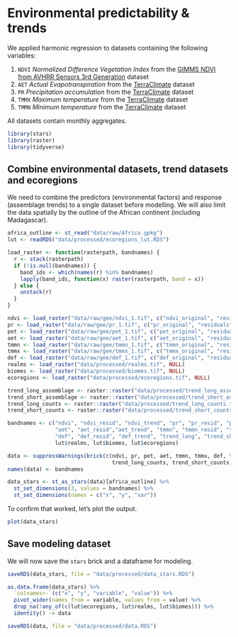 # Environmental predictability & trends

We applied harmonic regression to datasets containing the following variables:

1. `NDVI` *Normalized Difference Vegetation Index* from the [GIMMS NDVI from AVHRR Sensors 3rd Generation](https://developers.google.com/earth-engine/datasets/catalog/NASA_GIMMS_3GV0) dataset
1. `AET` *Actual Evapotranspiration* from the [TerraClimate](https://developers.google.com/earth-engine/datasets/catalog/IDAHO_EPSCOR_TERRACLIMATE) dataset
1. `PR` *Precipitation accumulation* from the [TerraClimate](https://developers.google.com/earth-engine/datasets/catalog/IDAHO_EPSCOR_TERRACLIMATE) dataset
1. `TMMX` *Maximum temperature* from the [TerraClimate](https://developers.google.com/earth-engine/datasets/catalog/IDAHO_EPSCOR_TERRACLIMATE) dataset
1. `TMMN` *Minimum temperature* from the [TerraClimate](https://developers.google.com/earth-engine/datasets/catalog/IDAHO_EPSCOR_TERRACLIMATE) dataset

All datasets contain monthly aggregates.

```r
library(stars)
library(raster)
library(tidyverse)
```

## Combine environmental datasets, trend datasets and ecoregions

We need to combine the predictors (environmental factors) and response (assemblage trends) to a single dataset before modelling. We will also limit the data spatially by the outline of the African continent (including Madagascar).

```r
africa_outline <- st_read("data/raw/Africa.gpkg")
lut <- readRDS("data/processed/ecoregions_lut.RDS")

load_raster <- function(rasterpath, bandnames) {
  r <- stack(rasterpath)
  if (!is.null(bandnames)) {
    band_ids <- which(names(r) %in% bandnames)
    lapply(band_ids, function(x) raster(rasterpath, band = x))
  } else {
    unstack(r)
  }
}

ndvi <- load_raster("data/raw/gee/ndvi_1.tif", c("ndvi_original", "residuals", "slope"))
pr <- load_raster("data/raw/gee/pr_1.tif", c("pr_original", "residuals", "slope"))
pet <- load_raster("data/raw/gee/pet_1.tif", c("pet_original", "residuals", "slope"))
aet <- load_raster("data/raw/gee/aet_1.tif", c("aet_original", "residuals", "slope"))
tmmn <- load_raster("data/raw/gee/tmmn_1.tif", c("tmmn_original", "residuals", "slope"))
tmmx <- load_raster("data/raw/gee/tmmx_1.tif", c("tmmx_original", "residuals", "slope"))
def <- load_raster("data/raw/gee/def_1.tif", c("def_original", "residuals", "slope"))
realms <- load_raster("data/processed/realms.tif", NULL)
biomes <- load_raster("data/processed/biomes.tif", NULL)
ecoregions <- load_raster("data/processed/ecoregions.tif", NULL)

trend_long_assemblage <- raster::raster("data/processed/trend_long_assemblage.tif")
trend_short_assemblage <- raster::raster("data/processed/trend_short_assemblage.tif")
trend_long_counts <- raster::raster("data/processed/trend_long_counts.tif")
trend_short_counts <- raster::raster("data/processed/trend_short_counts.tif")

bandnames <- c("ndvi", "ndvi_resid", "ndvi_trend", "pr", "pr_resid", "pr_trend", "pet", "pet_resid", "pet_trend", 
               "aet", "aet_resid","aet_trend", "tmmn", "tmmn_resid", "tmmn_trend", "tmmx", "tmmx_resid", "tmmx_trend", 
               "def", "def_resid", "def_trend", "trend_long", "trend_short", "count_long", "count_short",
               lut$realms, lut$biomes, lut$ecoregions)

data <- suppressWarnings(brick(c(ndvi, pr, pet, aet, tmmn, tmmx, def, trend_long_assemblage, trend_short_assemblage, 
                                 trend_long_counts, trend_short_counts, realms, biomes, ecoregions)))
names(data) <- bandnames

data_stars <- st_as_stars(data)[africa_outline] %>%
  st_set_dimensions(3, values = bandnames) %>%
  st_set_dimensions(names = c("x", "y", "var"))
```

To confirm that worked, let's plot the output.

```r
plot(data_stars)
```

## Save modeling dataset

We will now save the `stars` brick and a dataframe for modeling.

```r
saveRDS(data_stars, file = "data/processed/data_stars.RDS")

as.data.frame(data_stars) %>%
  `colnames<-`(c("x", "y", "variable", "value")) %>%
  pivot_wider(names_from = variable, values_from = value) %>%
  drop_na(!any_of(c(lut$ecoregions, lut$realms, lut$biomes))) %>%
  identity() -> data

saveRDS(data, file = "data/processed/data.RDS")
```

